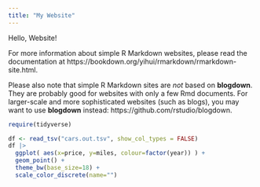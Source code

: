 ```yaml
---
title: "My Website"
---
```


Hello, Website!

For more information about simple R Markdown websites, please read the documentation at https://bookdown.org/yihui/rmarkdown/rmarkdown-site.html.

Please also note that simple R Markdown sites are _not_ based on **blogdown**. They are probably good for websites with only a few Rmd documents. For larger-scale and more sophisticated websites (such as blogs), you may want to use **blogdown** instead: https://github.com/rstudio/blogdown.

```r
require(tidyverse)
```

```r
df <- read_tsv("cars.out.tsv", show_col_types = FALSE)
df |> 
  ggplot( aes(x=price, y=miles, colour=factor(year)) ) +
  geom_point() +
  theme_bw(base_size=18) +
  scale_color_discrete(name="") 
  
```


